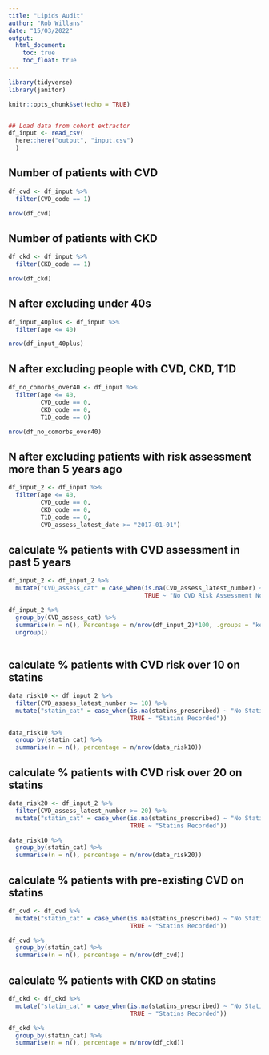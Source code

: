 ```yaml
---
title: "Lipids Audit"
author: "Rob Willans"
date: "15/03/2022"
output: 
  html_document:
    toc: true
    toc_float: true
---
```


```r
library(tidyverse)
library(janitor)

knitr::opts_chunk$set(echo = TRUE)


## Load data from cohort extractor
df_input <- read_csv(
  here::here("output", "input.csv")
  )

```

## Number of patients with CVD

```r

df_cvd <- df_input %>%
  filter(CVD_code == 1)

nrow(df_cvd)

```

## Number of patients with CKD

```r

df_ckd <- df_input %>%
  filter(CKD_code == 1)

nrow(df_ckd)

```

## N after excluding under 40s 

```r

df_input_40plus <- df_input %>%
  filter(age <= 40)

nrow(df_input_40plus)

```

## N after excluding people with CVD, CKD, T1D

```r

df_no_comorbs_over40 <- df_input %>% 
  filter(age <= 40,
         CVD_code == 0,
         CKD_code == 0, 
         T1D_code == 0)

nrow(df_no_comorbs_over40)

```
## N after excluding patients with risk assessment more than 5 years ago

```r

df_input_2 <- df_input %>% 
  filter(age <= 40,
         CVD_code == 0,
         CKD_code == 0, 
         T1D_code == 0,
         CVD_assess_latest_date >= "2017-01-01")

```

## calculate % patients with CVD assessment in past 5 years

```r

df_input_2 <- df_input_2 %>% 
  mutate("CVD_assess_cat" = case_when(is.na(CVD_assess_latest_number) ~ "CVD Risk Assessment",
                                      TRUE ~ "No CVD Risk Assessment Noted"))

df_input_2 %>% 
  group_by(CVD_assess_cat) %>% 
  summarise(n = n(), Percentage = n/nrow(df_input_2)*100, .groups = "keep") %>% 
  ungroup()
         
```

## calculate % patients with CVD risk over 10 on statins

```r

data_risk10 <- df_input_2 %>% 
  filter(CVD_assess_latest_number >= 10) %>% 
  mutate("statin_cat" = case_when(is.na(statins_prescribed) ~ "No Statin Recorded",
                                  TRUE ~ "Statins Recorded"))

data_risk10 %>% 
  group_by(statin_cat) %>% 
  summarise(n = n(), percentage = n/nrow(data_risk10))

```

## calculate % patients with CVD risk over 20 on statins

```r

data_risk20 <- df_input_2 %>% 
  filter(CVD_assess_latest_number >= 20) %>% 
  mutate("statin_cat" = case_when(is.na(statins_prescribed) ~ "No Statin Recorded",
                                  TRUE ~ "Statins Recorded"))

data_risk10 %>% 
  group_by(statin_cat) %>% 
  summarise(n = n(), percentage = n/nrow(data_risk20))

```


## calculate % patients with pre-existing CVD on statins

```r

df_cvd <- df_cvd %>% 
  mutate("statin_cat" = case_when(is.na(statins_prescribed) ~ "No Statin Recorded",
                                  TRUE ~ "Statins Recorded"))

df_cvd %>% 
  group_by(statin_cat) %>% 
  summarise(n = n(), percentage = n/nrow(df_cvd))

```

## calculate % patients with CKD on statins

```r

df_ckd <- df_ckd %>% 
  mutate("statin_cat" = case_when(is.na(statins_prescribed) ~ "No Statin Recorded",
                                  TRUE ~ "Statins Recorded"))

df_ckd %>% 
  group_by(statin_cat) %>% 
  summarise(n = n(), percentage = n/nrow(df_ckd))

```